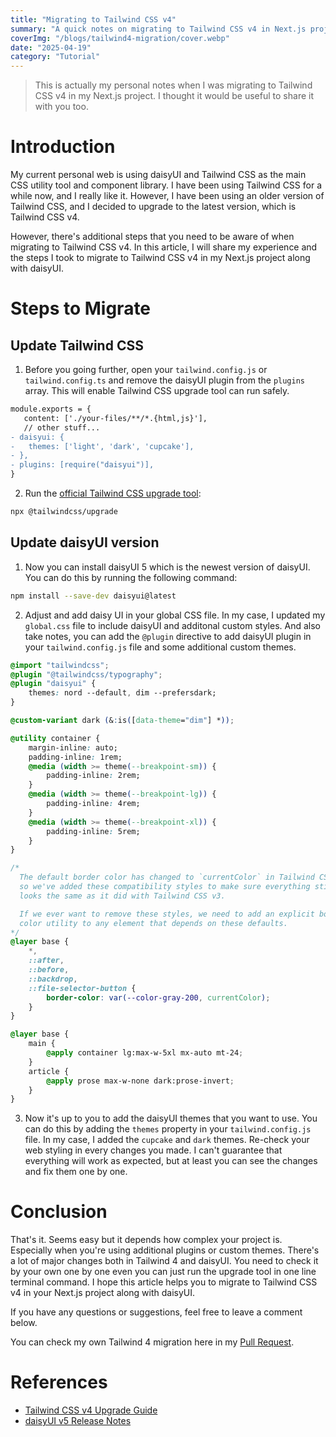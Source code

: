 ```yaml
---
title: "Migrating to Tailwind CSS v4"
summary: "A quick notes on migrating to Tailwind CSS v4 in Next.js project along with daisyUI."
coverImg: "/blogs/tailwind4-migration/cover.webp"
date: "2025-04-19"
category: "Tutorial"
---
```


> This is actually my personal notes when I was migrating to Tailwind CSS v4 in my Next.js project. I thought it would be useful to share it with you too.

# Introduction

My current personal web is using daisyUI and Tailwind CSS as the main CSS utility tool and component library. I have been using Tailwind CSS for a while now, and I really like it. However, I have been using an older version of Tailwind CSS, and I decided to upgrade to the latest version, which is Tailwind CSS v4.

However, there's additional steps that you need to be aware of when migrating to Tailwind CSS v4. In this article, I will share my experience and the steps I took to migrate to Tailwind CSS v4 in my Next.js project along with daisyUI.

# Steps to Migrate
## Update Tailwind CSS

1. Before you going further, open your `tailwind.config.js` or `tailwind.config.ts` and remove the daisyUI plugin from the `plugins` array. This will enable Tailwind CSS upgrade tool can run safely.

```diff
module.exports = {
   content: ['./your-files/**/*.{html,js}'],
   // other stuff...
- daisyui: {
-   themes: ['light', 'dark', 'cupcake'],
- },
- plugins: [require("daisyui")],
}
```

2. Run the [official Tailwind CSS upgrade tool](https://tailwindcss.com/docs/upgrade-guide):

```bash
npx @tailwindcss/upgrade
```

## Update daisyUI version
1. Now you can install daisyUI 5 which is the newest version of daisyUI. You can do this by running the following command:

```bash
npm install --save-dev daisyui@latest
```

2. Adjust and add daisy UI  in your global CSS file. In my case, I updated my `global.css` file to include daisyUI and additonal custom styles. And also take notes, you can add the `@plugin` directive to add daisyUI plugin in your `tailwind.config.js` file and some additional custom themes.

```css
@import "tailwindcss";
@plugin "@tailwindcss/typography";
@plugin "daisyui" {
	themes: nord --default, dim --prefersdark;
}

@custom-variant dark (&:is([data-theme="dim"] *));

@utility container {
	margin-inline: auto;
	padding-inline: 1rem;
	@media (width >= theme(--breakpoint-sm)) {
		padding-inline: 2rem;
	}
	@media (width >= theme(--breakpoint-lg)) {
		padding-inline: 4rem;
	}
	@media (width >= theme(--breakpoint-xl)) {
		padding-inline: 5rem;
	}
}

/*
  The default border color has changed to `currentColor` in Tailwind CSS v4,
  so we've added these compatibility styles to make sure everything still
  looks the same as it did with Tailwind CSS v3.

  If we ever want to remove these styles, we need to add an explicit border
  color utility to any element that depends on these defaults.
*/
@layer base {
	*,
	::after,
	::before,
	::backdrop,
	::file-selector-button {
		border-color: var(--color-gray-200, currentColor);
	}
}

@layer base {
	main {
		@apply container lg:max-w-5xl mx-auto mt-24;
	}
	article {
		@apply prose max-w-none dark:prose-invert;
	}
}

```

3. Now it's up to you to add the daisyUI themes that you want to use. You can do this by adding the `themes` property in your `tailwind.config.js` file. In my case, I added the `cupcake` and `dark` themes. Re-check your web styling in every changes you made. I can't guarantee that everything will work as expected, but at least you can see the changes and fix them one by one.

# Conclusion
That's it. Seems easy but it depends how complex your project is. Especially when you're using additional plugins or custom themes. There's a lot of major changes both in Tailwind 4 and daisyUI. You need to check it by your own one by one even you can just run the upgrade tool in one line terminal command. I hope this article helps you to migrate to Tailwind CSS v4 in your Next.js project along with daisyUI. 

If you have any questions or suggestions, feel free to leave a comment below. 

You can check my own Tailwind 4 migration here in my [Pull Request](https://github.com/yehezkielgunawan/yehezgun-v5/pull/47/files#diff-4f206759c961f544a48464ad2ee231adc87e72593d03a0004b68c17771f7a412).

# References
- [Tailwind CSS v4 Upgrade Guide](https://tailwindcss.com/docs/upgrade-guide)
- [daisyUI v5 Release Notes](https://daisyui.com/docs/upgrade/)

